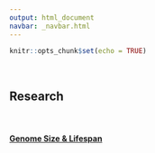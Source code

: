 ```yaml
---
output: html_document
navbar: _navbar.html
---
```


```r
knitr::opts_chunk$set(echo = TRUE)
```

<br>

## Research

<br>

#### [Genome Size & Lifespan](https://m-ohran.github.io/research/sex-chromosome-project)
